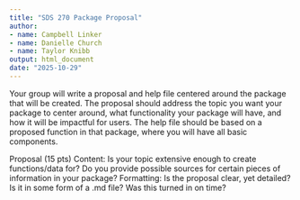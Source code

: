 ```yaml
---
title: "SDS 270 Package Proposal"
author: 
- name: Campbell Linker
- name: Danielle Church
- name: Taylor Knibb
output: html_document
date: "2025-10-29"
---
```

Your group will write a proposal and help file centered around the package that will be created. The proposal should address the topic you want your package to center around, what functionality your package will have, and how it will be impactful for users. The help file should be based on a proposed function in that package, where you will have all basic components.

Proposal (15 pts)
Content: Is your topic extensive enough to create functions/data for? Do you provide possible sources for certain pieces of information in your package?
Formatting: Is the proposal clear, yet detailed? Is it in some form of a .md file? Was this turned in on time?

